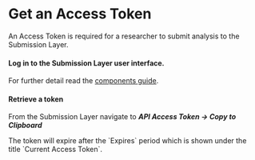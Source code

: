 
# Get an Access Token

An Access Token is required for a researcher to submit analysis to the Submission Layer.

<Steps>

#### Log in to the Submission Layer user interface.

For further detail read the [components guide](/five_safes_tes/quickstart/stackinfo#submission-layer).

#### Retrieve a token

From the Submission Layer navigate to **_API Access Token -> Copy to Clipboard_**

<Callout type="info">
  The token will expire after the `Expires` period which is shown under the
  title `Current Access Token`.
</Callout>

</Steps>
